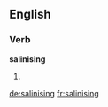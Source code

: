 ==English==

===Verb===
'''salinising'''

# {{third-person singular of|salinise}}

[[de:salinising]]
[[fr:salinising]]